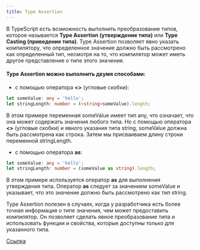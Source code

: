 ```yaml
---
title: Type Assertion
---
```


В TypeScript есть возможность выполнить преобразование типов, которое называется **Type Assertion (утверждение типа)** или **Type Casting (приведение типа)**. Type Assertion позволяет явно указать компилятору, что определенное значение должно быть рассмотрено как определенный тип, несмотря на то, что компилятор может иметь другое представление о типе этого значения.

#### Type Assertion можно выполнить двумя способами:

- с помощью оператора **&lt;&gt;** (угловые скобки):
```typescript
let someValue: any = 'hello';
let stringLength: number = (<string>someValue).length;
```
В этом примере переменная someValue имеет тип any, что означает, что она может содержать значения любого типа. Но с помощью оператора **&lt;&gt;** (угловые скобки) и явного указания типа string, someValue должна быть рассмотрена как строка. Затем мы присваиваем длину строки переменной stringLength.

- с помощью оператора **as**:
```typescript
let someValue: any = 'hello';
let stringLength: number = (someValue as string).length;
```
В этом примере используется оператор **as** для выполнения утверждения типа. Оператор **as** следует за значением someValue и указывает, что это значение должно быть рассмотрено как тип string.

Type Assertion полезен в случаях, когда у разработчика есть более точная информация о типе значения, чем может предоставить компилятор. Он позволяет сделать явное преобразование типа и использовать функции и свойства, которые доступны только для указанного типа.

[Ссылка](https://metanit.com/web/typescript/2.4.php)